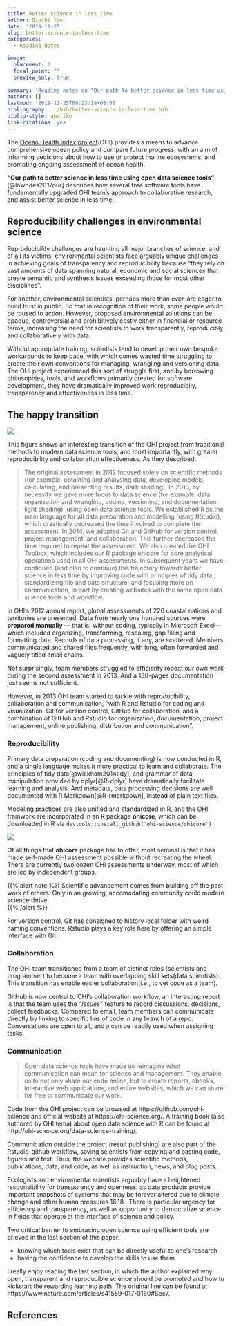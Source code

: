 ```yaml
---
title: Better science in less time
author: Qiushi Yan
date: '2019-11-25'
slug: better-science-in-less-time
categories:
  - Reading Notes

image:
  placement: 2
  focal_point: ""
  preview_only: true
  
summary: 'Reading notes on "Our path to better science in less time using open data science tools" by the Ocean Health Index project'
authors: []
lastmod: '2019-11-25T08:23:18+08:00'
bibliography: ../bib/better-science-in-less-time.bib
biblio-style: apalike
link-citations: yes
---
```



The [Ocean Health Index project](http://www.oceanhealthindex.org)(OHI) provides a means to advance comprehensive ocean policy and compare future progress, with an aim of informing decisions about how to use or protect marine ecosystems, and promoting ongoing assessment of ocean health.  

**"Our path to better science in less time using open data science tools"** [@lowndes2017our] describes how several free software tools have fundamentally upgraded OHI team's approach to collaborative research, and assist better science in less time.  

## Reproducibility challenges in environmental science

Reproducibility challenges are haunting all major branches of science, and of all its victims, environmental scientists face arguably unique challenges in achieving goals of transparency and reproducibility because "they rely on vast amounts of data spanning natural, economic and social sciences that create semantic and synthesis issues exceeding those for most other disciplines".  

For another, environmental scientists, perhaps more than ever, are eager to build trust in public. So that in recognition of their work, some people would be roused to action. However,  proposed environmental solutions can be opaque, controversial and prohibitively costly either in financial or resource terms, increasing the need for scientists to work transparently, reproducibly and collaboratively with data.  

Without appropriate training, scientists tend to develop their own bespoke workarounds to keep
pace, with which comes wasted time struggling to create their own conventions for managing, wrangling and versioning data. The OHI project experienced this sort of struggle first, and by borrowing philosophies, tools, and workflows primarily created for software development, they have dramatically improved work reproducibily, transparency and effectiveness in less time.  



## The happy transition  

![](/img/ohi_transition.png)




This figure shows an interesting transition of the OHI project from traditional methods to modern data science tools, and most importantly, with greater reproducibility and collaboration effectiveness. As they described:  

> The original assessment in 2012 focused solely on scientific methods (for example, obtaining and analysing data, developing models, calculating, and presenting results; dark shading). In 2013, by necessity we gave more focus to data science (for example, data organization and wrangling, coding, versioning, and documentation; light shading), using open data science tools. We established R as the main language for all data preparation and modelling (using RStudio), which drastically decreased the time involved to complete the assessment. In 2014, we adopted Git and GitHub for version control, project management, and collaboration. This further decreased the time required to repeat the assessment. We also created the OHI Toolbox, which includes our R package ohicore for core analytical operations used in all OHI assessments. In subsequent years we have continued (and plan to continue) this trajectory towards better science in less time by improving code with principles of tidy data ; standardizing file and data structure; and focusing more on communication, in part by creating websites with the same open data science tools and workflow.

In OHI's 2012 annual report, global assessments of 220 coastal nations and territories are presented. Data from nearly one hundred sources were **prepared manually** — that is, without coding, typically in Microsoft Excel—which included organizing, transforming, rescaling, gap filling and formatting data. Records of data processing, if any, are scattered. Members communicated and shared files frequently, with long, often forwarded and vaguely titled email chains. 

Not surprisingly, team members struggled to efficienty repeat our own work during the second assessment in 2013. And a 130-pages documentation just seems not sufficient.  

However, in 2013 OHI team started to tackle with reproducibility, collaboration and communication, "with R and Rstudio for coding and visualization, Git for version control, GitHub for collaboration, and a combination of GitHub and Rstudio for organization, documentation, project management, online publishing, distribution and communication".  

### Reproducibility  

Primary data preparation (coding and documenting) is now conducted in R, and a single language makes it more practical to learn and collaborate. The principles of tidy data[@wickham2014tidy], and grammar of data manipulation provided by dplyr[@R-dplyr] have dramatically facilitate learning and analysis. And metadata, data processing decisions are well documented with R Markdown[@R-rmarkdown], instead of plain text files.  

Modeling practices are also unified and standardized in R, and the OHI framwork are incorporated in an R package **ohicore**, which can be downloaded in R via `devtools::install_github('ohi-science/ohicore')`

![](/img/ohi.png)


Of all things that **ohicore** package has to offer, most seminal is that it has made self-made OHI assessment possible without recreating the wheel. There are currently two dozen OHI assessments underway, most of which are led by independent groups.

{{% alert note %}}
Scientific advancement comes from building off the past work of others. Only in an growing, accomodating community could modern science thrive.  
{{% /alert %}}

For version control, Git has consigned to history local folder with weird naming conventions. Rstudio plays a key role here by offering an simple interface with Git.   


### Collaboration  

The OHI team transitioned from a team of distinct roles (scientists and programmer) to become a team with overlapping skill sets(data scientists). This transition has enable easier collaboration(i.e., to vet code as a team).  

GitHub is now central to OHI's collaboration workflow, an interesting report is that the team uses the *"Issues"* feature to record discussions, decisions, collect feedbacks. Compared to email, team members can communicate directly by linking to specific lins of code in any branch of a repo. Conversations are open to all, and `@` can be readily used when assigning tasks.  



### Communication

> Open data science tools have made us reimagine what communication can mean for science and management. They enable us to not only share our code online, but to create reports, ebooks, interactive web applications, and entire websites, which we can share for free to communicate our work.

Code from the OHI project can be browsed at https://github.com/ohi-science and official website at https://ohi-science.org/. A training book (also authored by OHI tema) about open data science with R can be found at http://ohi-science.org/data-science-training/.  


Communication outside the project (result publishing) are also part of the Rstudio-github workflow, saving scientists from copying and pasting code, figures and text. Thus, the website provides scientific methods, publications, data, and code, as well as instruction, news, and blog posts.

Ecologists and environmental scientists arguably have a heightened responsibility for transparency and openness, as data products provide important snapshots of systems that may be forever altered due to climate change and other human pressures 16,18 . There is particular urgency for efficiency and transparency, as well as opportunity to democratize science in fields that operate at the interface of science and policy. 

Two critical barrier to embracing open science using efficient tools are brieved in the last section of this paper:    

* knowing which tools exist that can be directly useful to one’s research  
* having the confidence to develop the skills to use them   

I really enjoy reading the last section, in which the author explained why open, transparent and reproducible science should be promoted and how to kickstart the rewarding learning path. The original line can be found at https://www.nature.com/articles/s41559-017-0160#Sec7.  

## References
